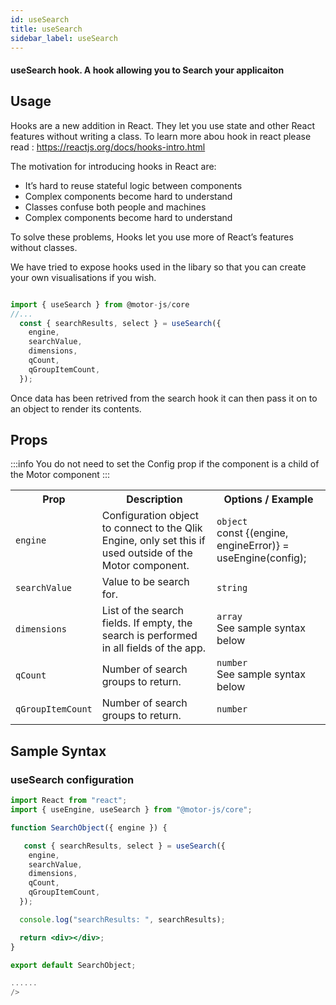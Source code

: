 ```yaml
---
id: useSearch
title: useSearch
sidebar_label: useSearch
---
```


#### useSearch hook. A hook allowing you to Search your applicaiton

## Usage

Hooks are a new addition in React. They let you use state and other React features without writing a class. To learn more abou hook in react please read : <a>https://reactjs.org/docs/hooks-intro.html</a>

The motivation for introducing hooks in React are:

- It’s hard to reuse stateful logic between components
- Complex components become hard to understand
- Classes confuse both people and machines
- Complex components become hard to understand

To solve these problems, Hooks let you use more of React’s features without classes.

We have tried to expose hooks used in the libary so that you can create your own visualisations if you wish.

```javascript

import { useSearch } from @motor-js/core
//...
  const { searchResults, select } = useSearch({
    engine,
    searchValue,
    dimensions,
    qCount,
    qGroupItemCount,
  });

```

Once data has been retrived from the search hook it can then pass it on to an object to render its contents.

## Props

:::info
You do not need to set the Config prop if the component is a child of the Motor component
:::

<table>
  <tr>
    <th>Prop</th>
    <th>Description</th>
    <th>Options / Example</th>
  </tr>
  <tr>
    <td>
      <code>engine</code>
    </td>
    <td>
      Configuration object to connect to the Qlik Engine, only set this if used
      outside of the Motor component.
    </td>
    <td>
      <code>object</code>
      <br />
      const &#123;(engine, engineError)&#125; = useEngine(config);
    </td>
  </tr>
  <tr>
    <td>
      <code>searchValue</code>
    </td>
    <td>Value to be search for.</td>
    <td>
      <code>string</code>
      <br />
    </td>
  </tr>
  <tr>
    <td>
      <code>dimensions</code>
    </td>
    <td>
      List of the search fields. If empty, the search is performed in all fields
      of the app.
    </td>
    <td>
      <code>array</code>
      <br />
      See sample syntax below
    </td>
  </tr>
  <tr>
    <td>
      <code>qCount</code>
    </td>
    <td>Number of search groups to return.</td>
    <td>
      <code>number</code>
      <br />
      See sample syntax below
    </td>
  </tr>
  <tr>
    <td>
      <code>qGroupItemCount</code>
    </td>
    <td>Number of search groups to return.</td>
    <td>
      <code>number</code>
      <br />
    </td>
  </tr>
</table>

## Sample Syntax

### useSearch configuration

```jsx {2,6-12}
import React from "react";
import { useEngine, useSearch } from "@motor-js/core";

function SearchObject({ engine }) {

   const { searchResults, select } = useSearch({
    engine,
    searchValue,
    dimensions,
    qCount,
    qGroupItemCount,
  });

  console.log("searchResults: ", searchResults);

  return <div></div>;
}

export default SearchObject;

......
/>
```
